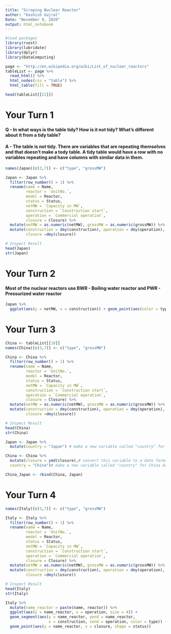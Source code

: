 ---
title: "Scraping Nuclear Reactor"
author: "Kashish Gujral"
Date: "November 9, 2020"
output: html_notebook
---
```{r}
#load packages
library(rvest)
library(lubridate)
library(dplyr)
library(DataComputing)
```

```{r}
page <- "http://en.wikipedia.org/wiki/List_of_nuclear_reactors"
tableList <- page %>%
  read_html() %>%
  html_nodes(css = "table") %>%
  html_table(fill = TRUE)

head(tableList[[22]])
```
# Your Turn 1
#### Q - In what ways is the table tidy? How is it not tidy? What’s different about it from a tidy table?
#### A - The table is not tidy. There are variables that are repeating themselves and that doesn't make a tody table. A tidy table would have a row with no variables repeating and have columns with similar data in them.

```{r}
names(Japan)[c(3,7)] <- c("type", "grossMW")

Japan <- Japan %>%
  filter(row_number() > 1) %>%
  rename(name = Name, 
         reactor = `UnitNo.`,
         model = Reactor,
         status = Status, 
         netMW = `Capacity in MW`,
         construction = `Construction start`,
         operation = `Commercial operation`, 
         closure = Closure) %>%
  mutate(netMW = as.numeric(netMW), grossMW = as.numeric(grossMW)) %>%
  mutate(construction = dmy(construction), operation = dmy(operation), 
         closure =dmy(closure))

# Inspect Result
head(Japan)
str(Japan)
```
# Your Turn 2
#### Most of the nuclear reactors use BWR - Boiling water reactor and PWR - Pressurized water reactor
```{r}
Japan %>%
  ggplot(aes(y = netMW, x = construction)) + geom_point(aes(color = type))
```

# Your Turn 3
```{r}
China <- tableList[[10]]
names(China)[c(3,7)] <- c("type", "grossMW")

China <- China %>%
  filter(row_number() > 1) %>%
  rename(name = Name, 
         reactor = `UnitNo.`,
         model = Reactor,
         status = Status, 
         netMW = `Capacity in MW`,
         construction = `Construction start`,
         operation = `Commercial operation`, 
         closure = Closure) %>%
  mutate(netMW = as.numeric(netMW), grossMW = as.numeric(grossMW)) %>%
  mutate(construction = dmy(construction), operation = dmy(operation), 
         closure =dmy(closure))

# Inspect Result
head(China)
str(China)
```
```{r}
Japan <- Japan %>%
  mutate(country = "Japan") # make a new variable called "country" for Japan data

China <- China %>%
  mutate(closure = ymd(closure),# convert this variable to a date format for China data
  country = "China")# make a new variable called "country" for China data

China_Japan <- rbind(China, Japan)
```

# Your Turn 4
```{r}
names(Italy)[c(3,7)] <- c("type", "grossMW")

Italy <- Italy %>%
  filter(row_number() > 1) %>%
  rename(name = Name, 
         reactor = `UnitNo.`,
         model = Reactor,
         status = Status, 
         netMW = `Capacity in MW`,
         construction = `Construction start`,
         operation = `Commercial operation`, 
         closure = Closure) %>%
  mutate(netMW = as.numeric(netMW), grossMW = as.numeric(grossMW)) %>%
  mutate(construction = dmy(construction), operation = dmy(operation), 
         closure =dmy(closure))

# Inspect Result
head(Italy)
str(Italy)


```

```{r}

Italy %>%
  mutate(name_reactor = paste(name, reactor)) %>%
  ggplot(aes(y = name_reactor, x = operation, size = 4)) +
  geom_segment(aes(y = name_reactor, yend = name_reactor, 
                   x = construction, xend = operation, color = type)) +
  geom_point(aes(y = name_reactor, x = closure, shape = status))
```

